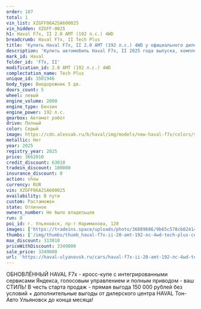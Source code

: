 ```yaml
---
order: 187
total: 1
vin_list: XZGFF06A2SA600025
vin_hidden: XZGFF-0025
h1: Haval F7x, II 2.0 AMT (192 л.с.) 4WD
breadcrumb: Haval F7x, II Tech Plus
title: 'Купить Haval F7x, II 2.0 AMT (192 л.с.) 4WD у официального дилера в Ульяновске'
description: 'Купить автомобиль Haval F7x, II 2025 года выпуска, комплектация Tech Plus, цвет - Серый, двигатель - 2.0 AMT (192 л.с.) 4WD у официального дилера в г. Ульяновск. Стоимость данного автомобиля Haval F7x, II – 3349000'
mark_id: Haval
folder_id: 'F7x, II'
modification_id: 2.0 AMT (192 л.с.) 4WD
complectation_name: Tech Plus
unique_id: 3501946
body_type: Внедорожник 5 дв.
doors_count: 5
wheel: левый
engine_volume: 2000
engine_type: Бензин
engine_power: 192 л.с.
gearbox: Автомат робот
drive: Полный
color: Серый
image: https://cdn.alexsab.ru/b/haval/img/models/new-haval-f7x/colors/smoky-pearls.webp
metallic: Нет
year: 2025
registry_year: 2025
price: 3662010
credit_discount: 63010
tradein_discount: 100000
insurance_discount: 0
action: show
currency: RUR
vin: XZGFF06A2SA600025
availability: В пути
custom: Растаможен
state: Отличное
owners_number: Не было владельцев
run: 0
poi_id: г. Ульяновск, пр-т Нариманова, 128
images: ['https://tradeins.space/uploads/photo/36089686/9b65c578cb02414a5da61f33565cb1a0.JPG', 'https://tradeins.space/uploads/photo/36089687/1a0111f189f369af773c744c1e765089.JPG', 'https://tradeins.space/uploads/photo/36089688/2d3c15b27af7d3b1e2b45a01816a9eb9.JPG', 'https://tradeins.space/uploads/photo/36089689/07f58613139daf40d3f2fac867bdda7b.JPG']
thumbs: ['/img/thumbs/thumb_haval-f7x-ii-20-amt-192-лс-4wd-tech-plus-серый-2025_cb1a0_0.webp', '/img/thumbs/thumb_haval-f7x-ii-20-amt-192-лс-4wd-tech-plus-серый-2025_65089_1.webp', '/img/thumbs/thumb_haval-f7x-ii-20-amt-192-лс-4wd-tech-plus-серый-2025_a9eb9_2.webp', '/img/thumbs/thumb_haval-f7x-ii-20-amt-192-лс-4wd-tech-plus-серый-2025_dda7b_3.webp']
max_discount: 313010
priceWithDiscount: 3349000
sale_price: 3349000
url: 'https://haval-ulyanovsk.ru/cars/haval-f7x-ii-20-amt-192-лс-4wd-tech-plus-серый-2025/'
---
```

ОБНОВЛЁННЫЙ HAVAL F7x - кросс-купе с интегрированными сервисами Яндекса, голосовым управлением и полным приводом - ваш СТИЛЬ! В честь старта продаж - прямая выгода 150 000 рублей без условий + дополнительные выгоды от дилерского центра HAVAL Тон-Авто Ульяновск до конца месяца!
